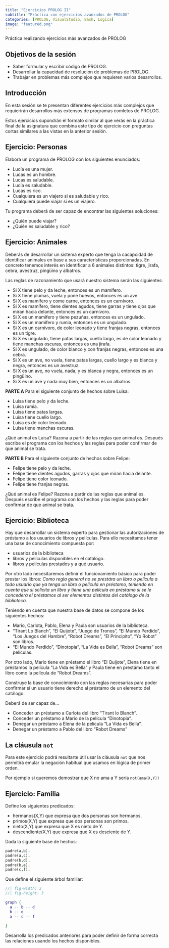 ```yaml
---
title: "Ejercicios PROLOG II"
subtitle: "Práctica con ejercicios avanzados de PROLOG"
categories: [PROLOG, VisualStudio, Bash, Logica]
image: "featured.png"
---
```


Práctica realizando ejercicios más avanzados de PROLOG

## Objetivos de la sesión

-   Saber formular y escribir código de PROLOG.
-   Desarrollar la capacidad de resolución de problemas de PROLOG. 
-   Trabajar en problemas más complejos que requieren varios desarrollos. 

## Introducción

En esta sesión se te presentan diferentes ejercicios más complejos que requierirán desarrollos más extensos de programas comletos de PROLOG.

Estos ejercicios supondrán el formato similar al que verás en la práctica final de la asignatura que combina este tipo de ejercicio con preguntas cortas similares a las vistas en la anterior sesión. 

## Ejercicio: Personas

Elabora un programa de PROLOG con los siguientes enunciados:

* Lucía es una mujer.
* Lucas es un hombre.
* Lucas es saludable.
* Lucía es saludable.
* Lucas es rico. 
* Cualquiera es un viajero si es saludable y rico. 
* Cualquiera puede viajar si es un viajero.

Tu programa deberá de ser capaz de encontrar las siguientes soluciones:

* ¿Quién puede viajar?
* ¿Quién es saludable y rico?


## Ejercicio: Animales

Deberás de desarrollar un sistema experto que tenga la cacapcidad de identificar animales en base a sus características proporcionadas. En concreto tenemos interés en identificar a 6 animales distintos: tigre, jirafa, cebra, avestruz, pingüino y albatros.

Las reglas de razonamiento que usará nuestro sistema serán las siguientes:

  * Si X tiene pelo y da leche, entonces es un mamífero.
  * Si X tiene plumas, vuela y pone huevos, entonces es un ave.
  * Si X es mamífero y come carne, entonces es un carnívoro.
  * Si X es mamífero, tiene dientes agudos, tiene garras y tiene ojos que miran hacia delante, entonces es un carnívoro.
  * Si X es un mamífero y tiene pezuñas, entonces es un ungulado.
  * Si X es un mamífero y rumia, entonces es un ungulado.
  * Si X es un carnívoro, de color leonado y tiene franjas negras, entonces es un tigre.
  * Si X es ungulado, tiene patas largas, cuello largo, es de color leonado y tiene manchas oscuras, entonces es una jirafa.
  * Si X es ungulado, de color blanco y con franjas negras, entonces es una cebra.
  * Si X es un ave, no vuela, tiene patas largas, cuello largo y es blanca y negra, entonces es un avestruz.
  * Si X es un ave, no vuela, nada, y es blanca y negra, entonces es un pingüino.
  * Si X es un ave y nada muy bien, entonces es un albatros.

**PARTE A** Para el siguiente conjunto de hechos sobre Luisa: 

  * Luisa tiene pelo y da leche.
  * Luisa rumia.
  * Luisa tiene patas largas.
  * Luisa tiene cuello largo.
  * Luisa es de color leonado.
  * Luisa tiene manchas oscuras.

¿Qué animal es Luisa? Razona a partir de las reglas que animal es. Después escribe el programa con los hechos y las reglas para poder confirmar de que animal se trata. 

**PARTE B** Para el siguiente conjunto de hechos sobre Felipe: 

  * Felipe tiene pelo y da leche.
  * Felipe tiene dientes agudos, garras y ojos que miran hacia delante.
  * Felipe tiene color leonado.
  * Felipe tiene franjas negras.

¿Qué animal es Felipe? Razona a partir de las reglas que animal es. Después escribe el programa con los hechos y las reglas para poder confirmar de que animal se trata. 

## Ejercicio: Biblioteca

Hay que desarrollar un sistema experto para gestionar las autorizaciones de préstamo a los usuarios de libros y películas. Para ello necesitamos tener una base de conocimiento compuesta por:

 * usuarios de la biblioteca
 * libros y películas disponibles en el catálogo. 
 * libros y películas prestados y a qué usuario. 

Por otro lado necesitaremos definir el funcionamiento básico para poder prestar los libros: *Como regla general no se prestára un libro o película a todo usuario que ya tenga un libro o película en préstamo, teniendo en cuenta que si solicita un libro y tiene una película en préstamo si se le concederá el préstamos al ser elementos distintos del catálogo de la biblioteca.*

Teniendo en cuenta que nuestra base de datos se compone de los siguientes hechos:

  * Mario, Carlota, Pablo, Elena y Paula son usuarios de la biblioteca. 
  * "Tirant Lo Blanch", "El Quijote", "Juego de Tronos", "El Mundo Perdido", "Los Juegos del Hambre", "Robot Dreams", "El Principito", "Yo Robot" son libros.
  * "El Mundo Perdido", "Dinotopia", "La Vida es Bella", "Robot Dreams" son películas.
  
Por otro lado, Mario tiene en préstamo el libro "El Quijote", Elena tiene en préstamos la película "La Vida es Bella" y Paula tiene en prestámo tanto el libro como la película de "Robot Dreams". 

Construye la base de conocimiento con las reglas necesarias para poder confirmar si un usuario tiene derecho al préstamo de un elemento del catálogo. 

Deberá de ser capaz de...

  * Conceder un préstamo a Carlota del libro "Tirant lo Blanch".
  * Conceder un préstamo a Mario de la película "Dinotopia".
  * Denegar un préstamo a Elena de la película "La Vida es Bella". 
  * Denegar un préstamo a Pablo del libro "Robot Dreams"
  
::: {.callout-tip}

## La cláusula `not`

Para este ejercicio podrá resultarte útil usar la cláusula `not` que nos permitirá emular la negación habitual que usamos en lógica de primer orden. 

Por ejemplo si queremos demostrar que X no ama a Y sería `not(ama(X,Y))`

:::

## Ejercicio: Familia
Define los siguientes predicados:
  
  * hermanos(X,Y) que expresa que dos personas son hermanos. 
  * primos(X,Y) que expresa que dos personas son primos.
  * nieto(X,Y) que expresa que X es nieto de Y.
  * descendiente(X,Y) que expresa que X es desciente de Y.
  
Dada la siguiente base de hechos:

```prolog
padre(a,b).
padre(a,c).
padre(b,d).
padre(b,e).
padre(c,f).
```

Que define el siguiente árbol familiar:

```dot
//| fig-width: 2
//| fig-height: 3

graph {
  a -- b -- d
  b -- e
  a -- c -- f
  
}

```

Desarrolla los predicados anteriores para poder definir de forma correcta las relaciones usando los hechos disponibles. 




